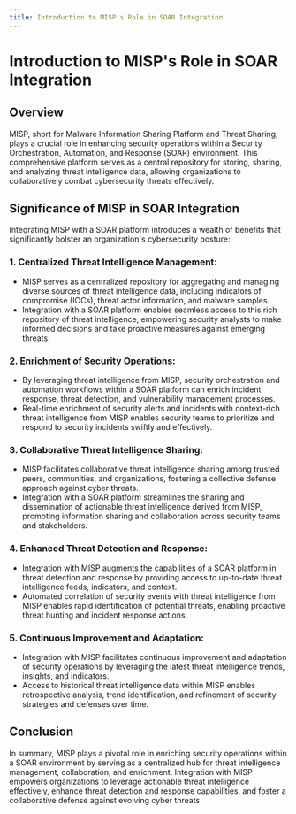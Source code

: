 ```yaml
---
title: Introduction to MISP's Role in SOAR Integration
---
```

# Introduction to MISP's Role in SOAR Integration

## Overview

MISP, short for Malware Information Sharing Platform and Threat Sharing, plays a crucial role in enhancing security operations within a Security Orchestration, Automation, and Response (SOAR) environment. This comprehensive platform serves as a central repository for storing, sharing, and analyzing threat intelligence data, allowing organizations to collaboratively combat cybersecurity threats effectively.

## Significance of MISP in SOAR Integration

Integrating MISP with a SOAR platform introduces a wealth of benefits that significantly bolster an organization's cybersecurity posture:

### 1. Centralized Threat Intelligence Management:
   - MISP serves as a centralized repository for aggregating and managing diverse sources of threat intelligence data, including indicators of compromise (IOCs), threat actor information, and malware samples.
   - Integration with a SOAR platform enables seamless access to this rich repository of threat intelligence, empowering security analysts to make informed decisions and take proactive measures against emerging threats.

### 2. Enrichment of Security Operations:
   - By leveraging threat intelligence from MISP, security orchestration and automation workflows within a SOAR platform can enrich incident response, threat detection, and vulnerability management processes.
   - Real-time enrichment of security alerts and incidents with context-rich threat intelligence from MISP enables security teams to prioritize and respond to security incidents swiftly and effectively.

### 3. Collaborative Threat Intelligence Sharing:
   - MISP facilitates collaborative threat intelligence sharing among trusted peers, communities, and organizations, fostering a collective defense approach against cyber threats.
   - Integration with a SOAR platform streamlines the sharing and dissemination of actionable threat intelligence derived from MISP, promoting information sharing and collaboration across security teams and stakeholders.

### 4. Enhanced Threat Detection and Response:
   - Integration with MISP augments the capabilities of a SOAR platform in threat detection and response by providing access to up-to-date threat intelligence feeds, indicators, and context.
   - Automated correlation of security events with threat intelligence from MISP enables rapid identification of potential threats, enabling proactive threat hunting and incident response actions.

### 5. Continuous Improvement and Adaptation:
   - Integration with MISP facilitates continuous improvement and adaptation of security operations by leveraging the latest threat intelligence trends, insights, and indicators.
   - Access to historical threat intelligence data within MISP enables retrospective analysis, trend identification, and refinement of security strategies and defenses over time.

## Conclusion

In summary, MISP plays a pivotal role in enriching security operations within a SOAR environment by serving as a centralized hub for threat intelligence management, collaboration, and enrichment. Integration with MISP empowers organizations to leverage actionable threat intelligence effectively, enhance threat detection and response capabilities, and foster a collaborative defense against evolving cyber threats.
